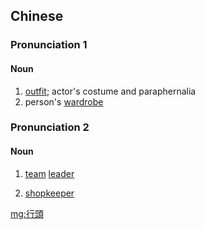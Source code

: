 {{also|行头}}
==Chinese==
{{zh-forms|s=行头}}

===Pronunciation 1===
{{zh-pron
|m=xíngtou
|c=hong4 tau4
|mn=qz,tw,xm,zz:hêng-thâu/qz:hêng-thiô
|cat=n
}}

====Noun====
{{zh-noun}}

# [[outfit]]; actor's costume and paraphernalia
# person's [[wardrobe]]

===Pronunciation 2===
{{zh-pron
|m=hángtóu
|c=hong4 tau4
|cat=n
}}

====Noun====
{{zh-noun}}

# {{lb|zh|dated}} [[team]] [[leader]]
# {{lb|zh|dated|historical}} [[shopkeeper]] {{gloss|during the Han dynasty}}

[[mg:行頭]]